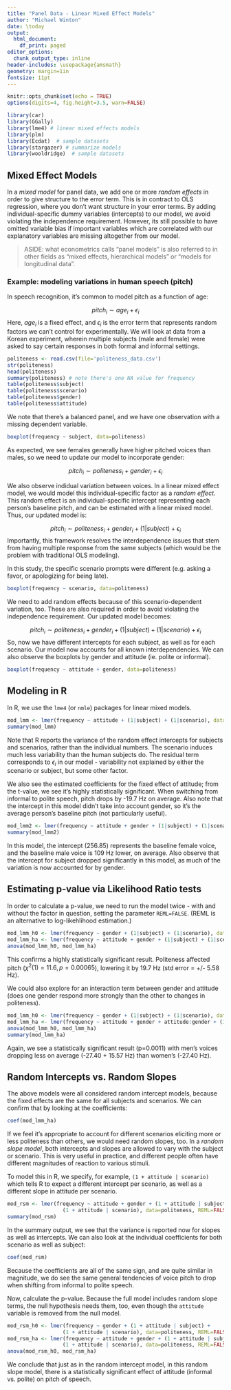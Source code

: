 ```yaml
---
title: "Panel Data - Linear Mixed Effect Models"
author: "Michael Winton"
date: \today
output:
  html_document:
    df_print: paged
editor_options:
  chunk_output_type: inline
header-includes: \usepackage{amsmath}
geometry: margin=1in
fontsize: 11pt
---
```


```r
knitr::opts_chunk$set(echo = TRUE)
options(digits=4, fig.height=3.5, warn=FALSE)

library(car)
library(GGally)
library(lme4) # linear mixed effects models
library(plm)
library(Ecdat)  # sample datasets
library(stargazer) # summarize models
library(wooldridge)  # sample datasets
```

## Mixed Effect Models

In a _mixed model_ for panel data, we add one or more _random effects_ in order to give structure to the error term.  This is in contract to OLS regression, where you don't want structure in your error terms.  By adding individual-specific dummy variables (intercepts) to our model, we avoid violating the independence requirement.  However, its still possible to have omitted variable bias if important variables which are correlated with our explanatory variables are missing altogether from our model.

> ASIDE: what econometrics calls "panel models" is also referred to in other fields as "mixed effects, hierarchical models" or "models for longitudinal data".

### Example: modeling variations in human speech (pitch)

In speech recognition, it's common to model pitch as a function of age:

$$ pitch_i \sim   age_i + \epsilon_i$$
Here, $age_i$ is a fixed effect, and $\epsilon_i$ is the error term that represents random factors we can't control for experimentally.   We will look at data from a Korean experiment, wherein multiple subjects (male and female) were asked to say certain responses in both formal and informal settings.  
```r
politeness <- read.csv(file='politeness_data.csv')
str(politeness)
head(politeness)
summary(politeness) # note there's one NA value for frequency
table(politeness$subject)
table(politeness$scenario)
table(politeness$gender)
table(politeness$attitude)
```
We note that there's a balanced panel, and we have one observation with a missing dependent variable. 

```r
boxplot(frequency ~ subject, data=politeness)
```

As expected, we see females generally have higher pitched voices than males, so we need to update our model to incorporate gender:

$$ pitch_i \sim   politeness_i + gender_i + \epsilon_i$$

We also observe indidual variation between voices. In a linear mixed effect model, we would model this individual-specific factor as a _random effect_.  This random effect is an individual-specific intercept representing each person's baseline pitch, and can be estimated with a linear mixed model. Thus, our updated model is:

$$pitch_i \sim  politeness_i + gender_i + (1 | subject) + \epsilon_i$$
Importantly, this framework resolves the interdependence issues that stem from having multiple response from the same subjects (which would be the problem with traditional OLS modeling).

In this study, the specific scenario prompts were different (e.g. asking a favor, or apologizing for being late).  
```r
boxplot(frequency ~ scenario, data=politeness)
```

We need to add random effects because of this scenario-dependent variation, too.  These are also required in order to avoid violating the independence requirement.  Our updated model becomes:

$$pitch_i \sim  politeness_i + gender_i + (1 | subject) + (1 | scenario) + \epsilon_i$$
So, now we have different intercepts for each subject, as well as for each scenario.  Our model now accounts for all known interdependencies.  We can also observe the boxplots by gender and attitude (ie. polite or informal).

```r
boxplot(frequency ~ attitude + gender, data=politeness)
```


## Modeling in R

In R, we use the `lme4` (or `nmle`) packages for linear mixed models.

```r
mod_lmm <- lmer(frequency ~ attitude + (1|subject) + (1|scenario), data=politeness)
summary(mod_lmm)
```

Note that R reports the variance of the random effect intercepts for subjects and scenarios, rather than the individual numbers.  The scenario induces much less variability than the human subjects do.   The residual term corresponds to $\epsilon_i$ in our model - variability not explained by either the scenario or subject, but some other factor.

We also see the estimated coefficients for the fixed effect of attitude; from the t-value, we see it's highly statistically significant.   When switching from informal to polite speech, pitch drops by -19.7 Hz on average.  Also note that the intercept in this model didn't take into account gender, so it's the average person's baseline pitch (not particularly useful).

```r
mod_lmm2 <- lmer(frequency ~ attitude + gender + (1|subject) + (1|scenario), data=politeness)
summary(mod_lmm2)
```

In this model, the intercept (256.85) represents the baseline female voice, and the baseline male voice is 109 Hz lower, on average.  Also observe that the intercept for subject dropped significantly in this model, as much of the variation is now accounted for by gender.

## Estimating p-value via Likelihood Ratio tests

In order to calculate a p-value, we need to run the model twice - with and without the factor in question, setting the parameter `REML=FALSE`.  (REML is an alternative to log-likehlihood estimation.)

```r
mod_lmm_h0 <- lmer(frequency ~ gender + (1|subject) + (1|scenario), data=politeness, REML=FALSE)
mod_lmm_ha <- lmer(frequency ~ attitude + gender + (1|subject) + (1|scenario), data=politeness, REML=FALSE)
anova(mod_lmm_h0, mod_lmm_ha)
```

This confirms a highly statistically significant result.  Politeness affected pitch ($\chi^2(1)=11.6, p=0.00065$), lowering it by 19.7 Hz (std error = +/- 5.58 Hz).

We could also explore for an interaction term between gender and attitude (does one gender respond more strongly than the other to changes in politeness).

```r
mod_lmm_h0 <- lmer(frequency ~ gender + (1|subject) + (1|scenario), data=politeness, REML=FALSE)
mod_lmm_ha <- lmer(frequency ~ attitude + gender + attitude:gender + (1|subject) + (1|scenario), data=politeness, REML=FALSE)
anova(mod_lmm_h0, mod_lmm_ha)
summary(mod_lmm_ha)
```

Again, we see a statistically significant result (p=0.0011) with men's voices dropping less on average (-27.40 + 15.57 Hz) than women's (-27.40 Hz).

## Random Intercepts vs. Random Slopes 

The above models were all considered random intercept models, because the fixed effects are the same for all subjects and scenarios.  We can confirm that by looking at the coefficients:

```r
coef(mod_lmm_ha)
```

If we feel it's appropriate to account for different scenarios eliciting more or less politeness than others, we would need random slopes, too.  In a _random slope model_, both intercepts and slopes are allowed to vary with the subject or scenario.  This is very useful in practice, and different people often have different magnitudes of reaction to various stimuli.

To model this in R, we specify, for example, `(1 + attitude | scenario)` which tells R to expect a different intercept per scenario, as well as a different slope in attitude per scenario.

```r
mod_rsm <- lmer(frequency ~ attitude + gender + (1 + attitude | subject) +
                  (1 + attitude | scenario), data=politeness, REML=FALSE)
summary(mod_rsm)
```

In the summary output, we see that the variance is reported now for slopes as well as intercepts.  We can also look at the individual coefficients for both scenario as well as subject:

```r
coef(mod_rsm)
```
Because the coefficients are all of the same sign, and are quite similar in magnitude, we do see the same general tendencies of voice pitch to drop when shifting from informal to polite speech.  

Now, calculate the p-value.  Because the full model includes random slope terms, the null hypothesis needs them, too, even though the `attitude` variable is removed from the null model.

```r
mod_rsm_h0 <- lmer(frequency ~ gender + (1 + attitude | subject) +
                  (1 + attitude | scenario), data=politeness, REML=FALSE)
mod_rsm_ha <- lmer(frequency ~ attitude + gender + (1 + attitude | subject) +
                  (1 + attitude | scenario), data=politeness, REML=FALSE)
anova(mod_rsm_h0, mod_rsm_ha)
```
We conclude that just as in the random intercept model, in this random slope model, there is a statistically significant effect of attitude (informal vs. polite) on pitch of speech.
